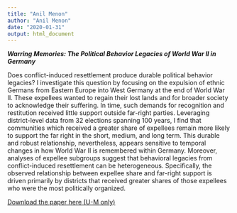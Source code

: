 ```yaml
---
title: "Anil Menon"
author: "Anil Menon"
date: "2020-01-31"
output: html_document
---
```


***Warring Memories: The Political Behavior Legacies of World War II in Germany***

Does conflict-induced resettlement produce durable political behavior legacies? I investigate this question by focusing on the expulsion of ethnic Germans from Eastern Europe into West Germany at the end of World War II. These expellees wanted to regain their lost lands and for broader society to acknowledge their suffering. In time, such demands for recognition and restitution received little support outside far-right parties. Leveraging district-level data from 32 elections spanning 100 years, I find that communities which received a greater share of expellees remain more likely to support the far right in the short, medium, and long term. This durable and robust relationship, nevertheless, appears sensitive to temporal changes in how World War II is remembered within Germany. Moreover, analyses of expellee subgroups suggest that behavioral legacies from conflict-induced resettlement can be heterogeneous. Specifically, the observed relationship between expellee share and far-right support is driven primarily by districts that received greater shares of those expellees who were the most politically organized.

<a href="https://drive.google.com/open?id=1VMpkBGx5UpSTDNrjdd_LbwH1wHtGsE68">Download the paper here (U-M only)</a>\